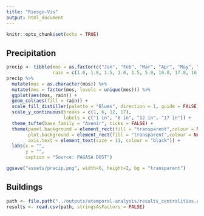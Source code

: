 ```yaml
---
title: "Riesgo-Vis"
output: html_document
---
```


```r
knitr::opts_chunk$set(echo = TRUE)
```

## Precipitation

```r
precip <- tibble(mos = as.factor(c("Jan", "Feb", "Mar", "Apr", "May", "Jun", "Jul", "Aug", "Sep", "Oct", "Nov", "Dec")),
                 rain = c(1.0, 1.0, 1.5, 1.0, 1.5, 5.0, 10.0, 17.0, 16.0, 14.0, 8.0, 6.0))
precip %>% 
  mutate(mos = as.character(mos)) %>%
  mutate(mos = factor(mos, levels = unique(mos))) %>% 
  ggplot(aes(mos, rain)) +
  geom_col(aes(fill = rain)) +
  scale_fill_distiller(palette = "Blues", direction = 1, guide = FALSE) +
  scale_y_continuous(breaks = c(1, 6, 12, 17), 
                     labels = c("1 in", "6 in", "12 in", "17 in")) +
  theme_tufte(base_family = "Avenir", ticks = FALSE) +
  theme(panel.background = element_rect(fill = "transparent",colour = NA),
        plot.background = element_rect(fill = "transparent",colour = NA),
        axis.text = element_text(size = 11, colour = "black")) +
  labs(x = "",
       y = "",
       caption = "Source: PAGASA DOST")

ggsave("assets/precip.png", width=6, height=2, bg = "transparent")
```

## Buildings

```r
path <- file.path("../outputs/atemporal-analysis/results_centralities.csv")
results <- read.csv(path, stringsAsFactors = FALSE)
```



